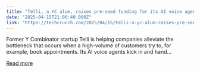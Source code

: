 ```yaml
---
title: "Telli, a YC alum, raises pre-seed funding for its AI voice agents"
date: "2025-04-15T21:06:40.000Z"
link: "https://techcrunch.com/2025/04/15/telli-a-yc-alum-raises-pre-seed-funding-for-its-ai-voice-agents/"
---
```


Former Y Combinator startup Telli is helping companies alleviate the bottleneck that occurs when a high-volume of customers try to, for example, book appointments. Its AI voice agents kick in and hand...

[Read more](https://techcrunch.com/2025/04/15/telli-a-yc-alum-raises-pre-seed-funding-for-its-ai-voice-agents/)
